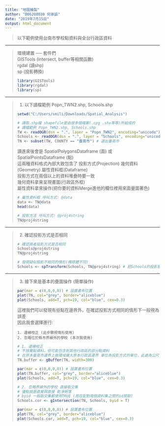 ```yaml
---
title: "地圖繪製"
author: "B06208030 何承諭"
date: "2019年7月15日"
output: html_document
---
```


> 以下範例使用台南市學校點資料與全台行政區資料

---

<blockquote>
環境建置 ── 套件們    
GISTools (intersect, buffer等相關函數)   
rgdal (讀shp)    
sp (投影轉換)    


```r

library(GISTools)
library(rgdal)
library(sp)

```
</blockquote>

---

<blockquote>
1. 以下讀檔範例 Popn_TWN2.shp, Schools.shp

```r

setwd("C:/Users/smili/Downloads/Spatial_Analysis")

# 讀取.shp檔 shapefile是由很多個檔案(.cpg .shx等等)所組成的
# 讀檔範例 Popn_TWN2.shp, Schools.shp
TW <- readOGR(dsn = ".", layer = "Popn_TWN2", encoding="unicode") # 台灣村里界 (面資料)
Schools <- readOGR(dsn = ".", layer = "Schools", encoding="unicode") # 台南市學校 (點資料)
TN <- subset(TW, COUNTY == "臺南市") # 選出臺南市

```


讀進來後會是 SpatialPolygonsDataframe (面) 或 SpatialPointsDataframe (點)    
這兩種資料格式內部大致包含了 投影方式(Projection) 幾何資料(Geometry) 屬性資料框(Dataframe)    
投影方式在兩個以上的資料堆疊時要一致    
幾何資料拿來呈現畫圖(行政區外框)    
屬性資料拿來操作(把你要的資料Merge進他的欄位裡用來面量圖著色)     


```r

# 屬性資料框 呼叫方式: @data
data <- TN@data
head(data)

# 投影方法 呼叫方式: @proj4string
TN@proj4string

```
</blockquote>

---

<blockquote>
2. 確認投影方式是否相同

```r

# 確認兩者投影方式是否相同
Schools@proj4string
TN@proj4string

# 發現疑似投影不相同的情形(橢球體不同)
Schools <- spTransform(Schools, TN@proj4string) # 把Schools的投影替換為TN的使一致

```
</blockquote>

---

<blockquote>
3. 接下來是基本的疊圖操作 (簡單操作)    

```r

par(mar = c(0,0,0,0)) # 設置畫布位置
plot(TN, col="grey", border="aliceblue")
plot(Schools, add=T, pch=19, col="blue", cex=0.3)

```

這裡我們可以發現有些點在邊界外，在確認投影方式相同的情形下一般視為誤差    
因此我會選擇進行:

    1. 邊緣校正 (此步驟視情形使用)
    2. 忽略位於縣市界線外的學校 (本次我使用)

```r

# 1. 邊緣校正
# 不捨棄點資料，但可能包含到其他行政區的部分點資料
# 在原本臺南市邊界上做環域擴大原本行政區邊界 單位為投影方式的單位，此處為公尺
TN.buffer <- gBuffer(TN, width=300) 

par(mar = c(0,0,0,0)) # 設置畫布位置
plot(TN.buffer, col="grey", border="aliceblue")
plot(Schools, add=T, pch=19, col="blue", cex=0.3)

```

```r

# 2. 忽略界線外的學校 直接取交集
# 優點就是直覺與直接 乾淨俐落
# byid 一般取交集都使用TRUE (用在配對兩個資料集之間的id關聯)
Schools.cor <- gIntersection(TN, Schools, byid = T) 

par(mar = c(0,0,0,0)) # 設置畫布位置
plot(TN, col="grey", border="aliceblue")
plot(Schools.cor, add=T, pch=19, col="blue", cex=0.3)

```

</blockquote>

